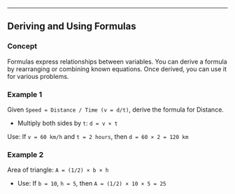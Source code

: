 
---

## Deriving and Using Formulas

### Concept

Formulas express relationships between variables. You can derive a formula by rearranging or combining known equations. Once derived, you can use it for various problems.

### Example 1

Given `Speed = Distance / Time (v = d/t)`, derive the formula for Distance.

* Multiply both sides by `t`: `d = v × t`

Use: If `v = 60 km/h` and `t = 2 hours`, then `d = 60 × 2 = 120 km`

### Example 2

Area of triangle: `A = (1/2) × b × h`

* Use: If `b = 10`, `h = 5`, then `A = (1/2) × 10 × 5 = 25`




